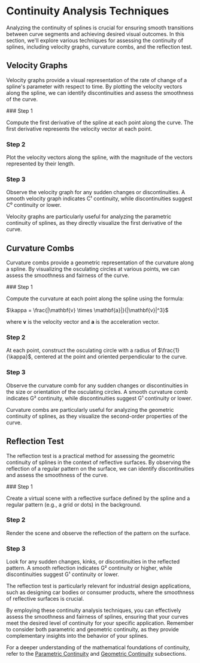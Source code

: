 
# Continuity Analysis Techniques

Analyzing the continuity of splines is crucial for ensuring smooth transitions between curve segments and achieving desired visual outcomes. In this section, we'll explore various techniques for assessing the continuity of splines, including velocity graphs, curvature combs, and the reflection test.

## Velocity Graphs

Velocity graphs provide a visual representation of the rate of change of a spline's parameter with respect to time. By plotting the velocity vectors along the spline, we can identify discontinuities and assess the smoothness of the curve.

<Steps>
### Step 1

Compute the first derivative of the spline at each point along the curve. The first derivative represents the velocity vector at each point.

### Step 2

Plot the velocity vectors along the spline, with the magnitude of the vectors represented by their length.

### Step 3

Observe the velocity graph for any sudden changes or discontinuities. A smooth velocity graph indicates C¹ continuity, while discontinuities suggest C⁰ continuity or lower.
</Steps>

<Callout type="info">
Velocity graphs are particularly useful for analyzing the parametric continuity of splines, as they directly visualize the first derivative of the curve.
</Callout>

## Curvature Combs

Curvature combs provide a geometric representation of the curvature along a spline. By visualizing the osculating circles at various points, we can assess the smoothness and fairness of the curve.

<Steps>
### Step 1

Compute the curvature at each point along the spline using the formula:

$\kappa = \frac{|\mathbf{v} \times \mathbf{a}|}{|\mathbf{v}|^3}$

where $\mathbf{v}$ is the velocity vector and $\mathbf{a}$ is the acceleration vector.

### Step 2

At each point, construct the osculating circle with a radius of $\frac{1}{\kappa}$, centered at the point and oriented perpendicular to the curve.

### Step 3

Observe the curvature comb for any sudden changes or discontinuities in the size or orientation of the osculating circles. A smooth curvature comb indicates G² continuity, while discontinuities suggest G¹ continuity or lower.
</Steps>

<Callout type="info">
Curvature combs are particularly useful for analyzing the geometric continuity of splines, as they visualize the second-order properties of the curve.
</Callout>

## Reflection Test

The reflection test is a practical method for assessing the geometric continuity of splines in the context of reflective surfaces. By observing the reflection of a regular pattern on the surface, we can identify discontinuities and assess the smoothness of the curve.

<Steps>
### Step 1

Create a virtual scene with a reflective surface defined by the spline and a regular pattern (e.g., a grid or dots) in the background.

### Step 2

Render the scene and observe the reflection of the pattern on the surface.

### Step 3

Look for any sudden changes, kinks, or discontinuities in the reflected pattern. A smooth reflection indicates G² continuity or higher, while discontinuities suggest G¹ continuity or lower.
</Steps>

<Callout type="info">
The reflection test is particularly relevant for industrial design applications, such as designing car bodies or consumer products, where the smoothness of reflective surfaces is crucial.
</Callout>

By employing these continuity analysis techniques, you can effectively assess the smoothness and fairness of splines, ensuring that your curves meet the desired level of continuity for your specific application. Remember to consider both parametric and geometric continuity, as they provide complementary insights into the behavior of your splines.

For a deeper understanding of the mathematical foundations of continuity, refer to the [Parametric Continuity](/continuity/parametric-continuity) and [Geometric Continuity](/continuity/geometric-continuity) subsections.